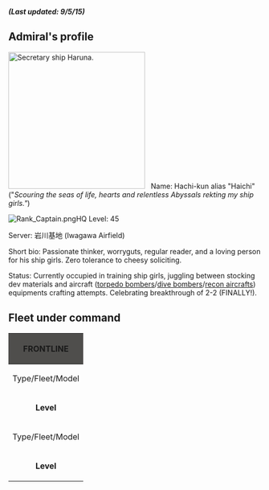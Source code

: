 '''''(Last updated: 9/5/15)'''''
==Admiral's profile==
[[File:23_3.png|thumb|272px|Secretary ship Haruna.]]
  Name: Hachi-kun alias "Haichi" ("''Scouring the seas of life, hearts and relentless Abyssals rekting my ship girls."'')

[[File:Rank_Captain.png|thumb|left]]HQ Level: 45

Server: 岩川基地 (Iwagawa Airfield)

Short bio: Passionate thinker, worryguts, regular reader, and a loving person for his ship girls. Zero tolerance to cheesy soliciting.

Status: Currently occupied in training ship girls, juggling between stocking dev materials and aircraft ([[Ryuusei Kai (Shooting Star)|torpedo bombers]]/[[Suisei (Comet) Model 12A|dive bombers]]/[[Saiun (Iridescent Cloud)|recon aircrafts]]) equipments crafting attempts. Celebrating breakthrough of 2-2 (FINALLY!).

==Fleet under command==
{| border="0" cellpadding="1" cellspacing="1" class="article-table" style="width: 500px;"
|-
! colspan="7" scope="col" style="text-align:center;background-color:rgb(79,78,76);"|FRONTLINE
|-
! scope="col" style="text-align:center;"|Type/Fleet/Model
! scope="col"|
[[File:Flagship_icon.png|thumb|left]]

[FBB] Haruna
[[File:Haruna_kai_card.jpg|thumb|left]]
! scope="col"|
2. [BB] Nagato

[[File:Nagato_kai_card.jpg|thumb|left]]
! scope="col"|
3. [CV] Akagi

[[File:Akagi_Kai_Card.jpg|thumb|left]]
|-
| style="text-align:center;"|'''Level'''
| style="text-align:center;"|62
| style="text-align:center;"|56
| style="text-align:center;"|47
|-
! style="text-align:center;"|Type/Fleet/Model
! style="text-align:center;"|
4. [CVL] Hiyou

[[File:Hiyou_kai_card.jpg|thumb|left]]
! style="text-align:center;"|
5. [FBB] Kongou

[[File:Kongou_kai_card.jpg|thumb|left]]
! style="text-align:center;"|
6. [BBV] Hyuuga

[[File:Hyuuga_kai.jpg|thumb|left]]
|-
| style="text-align:center;"|'''Level'''
| style="text-align:center;"|44
| style="text-align:center;"|48
| style="text-align:center;"|48
|}